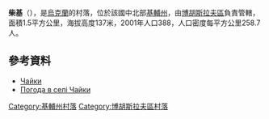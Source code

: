 {{coord|49|32|30|N|30|47|18|E|scale:30000|display=title}}

'''柴基'''（{{lang-uk|Чайки}}），是[[烏克蘭|烏克蘭]]的村落，位於該國中北部[[基輔州|基輔州]]，由[[博胡斯拉夫區|博胡斯拉夫區]]負責管轄，面積1.5平方公里，海拔高度137米，2001年人口388，人口密度每平方公里258.7人。

==參考資料==
* [http://w1.c1.rada.gov.ua/pls/z7502/A005?rdat1=21.05.2013&rf7571=15154 Чайки ]{{dead link|date=2018年3月 |bot=InternetArchiveBot |fix-attempted=yes }}
* [http://weather.in.ua/ua/kievskaja/27769 Погода в селі Чайки] {{Wayback|url=http://weather.in.ua/ua/kievskaja/27769 |date=20160509191555 }}

{{DEFAULTSORT:Чайки}}
[[Category:基輔州村落|Category:基輔州村落]]
[[Category:博胡斯拉夫區村落|Category:博胡斯拉夫區村落]]


{{Kiev-geo-stub}}